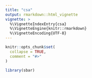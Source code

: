 ```yaml
---
title: "csa"
output: rmarkdown::html_vignette
vignette: >
  %\VignetteIndexEntry{csa}
  %\VignetteEngine{knitr::rmarkdown}
  %\VignetteEncoding{UTF-8}
---
```


```r
knitr::opts_chunk$set(
  collapse = TRUE,
  comment = "#>"
)
```

```r
library(sbar)
```
